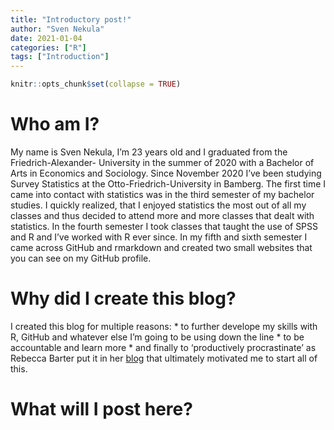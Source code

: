```yaml
---
title: "Introductory post!"
author: "Sven Nekula"
date: 2021-01-04
categories: ["R"]
tags: ["Introduction"]
---
```


```r
knitr::opts_chunk$set(collapse = TRUE)
```

# Who am I?

My name is Sven Nekula, I'm 23 years old and I graduated from the Friedrich-Alexander-
University in the summer of 2020 with a Bachelor of Arts in Economics and Sociology.
Since November 2020 I've been studying Survey Statistics at the Otto-Friedrich-University in Bamberg. 
The first time I came into contact with statistics was in the third semester of my
bachelor studies. I quickly realized, that I enjoyed statistics the most out of all
my classes and thus decided to attend more and more classes that dealt with statistics.
In the fourth semester I took classes that taught the use of SPSS and R and I've worked 
with R ever since. In my fifth and sixth semester I came across GitHub and rmarkdown
and created two small websites that you can see on my GitHub profile. 

# Why did I create this blog?

I created this blog for multiple reasons:
*    to further develope my skills with R, GitHub and whatever else I'm going to be using
down the line
*    to be accountable and learn more
*    and finally to 'productively procrastinate' as Rebecca Barter put it in her [blog](http://www.rebeccabarter.com/blog/2020-02-03_blogger/)
that ultimately motivated me to start all of this. 

# What will I post here?